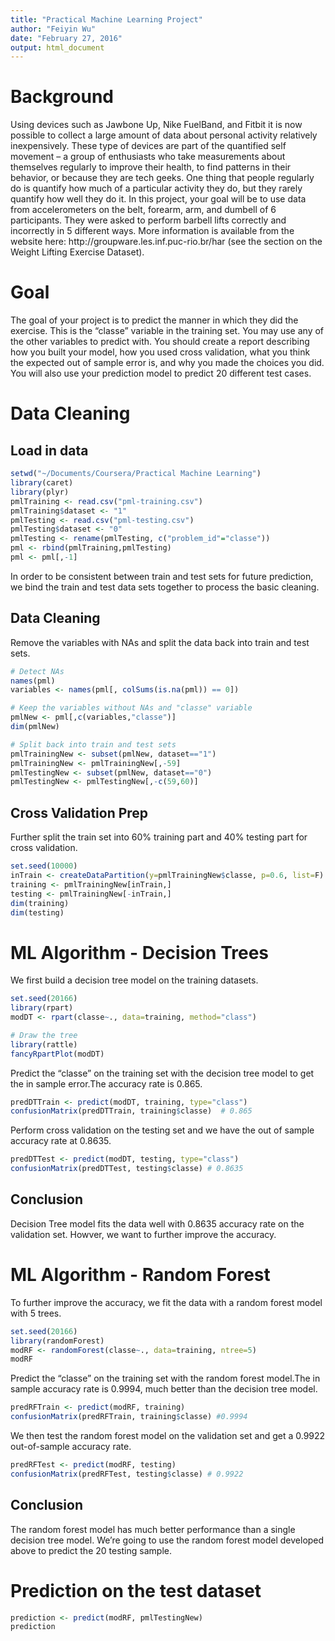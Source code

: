 ```yaml
---
title: "Practical Machine Learning Project"
author: "Feiyin Wu"
date: "February 27, 2016"
output: html_document
---
```

# Background

Using devices such as Jawbone Up, Nike FuelBand, and Fitbit it is now possible to collect a large amount of data about personal activity relatively inexpensively. These type of devices are part of the quantified self movement – a group of enthusiasts who take measurements about themselves regularly to improve their health, to find patterns in their behavior, or because they are tech geeks. One thing that people regularly do is quantify how much of a particular activity they do, but they rarely quantify how well they do it. In this project, your goal will be to use data from accelerometers on the belt, forearm, arm, and dumbell of 6 participants. They were asked to perform barbell lifts correctly and incorrectly in 5 different ways. More information is available from the website here: http://groupware.les.inf.puc-rio.br/har (see the section on the Weight Lifting Exercise Dataset).

# Goal

The goal of your project is to predict the manner in which they did the exercise. This is the "classe" variable in the training set. You may use any of the other variables to predict with. You should create a report describing how you built your model, how you used cross validation, what you think the expected out of sample error is, and why you made the choices you did. You will also use your prediction model to predict 20 different test cases.


# Data Cleaning
## Load in data
```r
setwd("~/Documents/Coursera/Practical Machine Learning")
library(caret)
library(plyr)
pmlTraining <- read.csv("pml-training.csv")
pmlTraining$dataset <- "1"
pmlTesting <- read.csv("pml-testing.csv")
pmlTesting$dataset <- "0"
pmlTesting <- rename(pmlTesting, c("problem_id"="classe"))
pml <- rbind(pmlTraining,pmlTesting)
pml <- pml[,-1]
```
In order to be consistent between train and test sets for future prediction, we bind the train and test data sets together to process the basic cleaning.


## Data Cleaning
Remove the variables with NAs and split the data back into train and test sets.
```r
# Detect NAs
names(pml)
variables <- names(pml[, colSums(is.na(pml)) == 0])

# Keep the variables without NAs and "classe" variable
pmlNew <- pml[,c(variables,"classe")]
dim(pmlNew)

# Split back into train and test sets
pmlTrainingNew <- subset(pmlNew, dataset=="1")
pmlTrainingNew <- pmlTrainingNew[,-59]
pmlTestingNew <- subset(pmlNew, dataset=="0")
pmlTestingNew <- pmlTestingNew[,-c(59,60)]
```

## Cross Validation Prep
Further split the train set into 60% training part and 40% testing part for cross validation.
```r
set.seed(10000)
inTrain <- createDataPartition(y=pmlTrainingNew$classe, p=0.6, list=F)
training <- pmlTrainingNew[inTrain,]
testing <- pmlTrainingNew[-inTrain,]
dim(training)
dim(testing)
```


# ML Algorithm - Decision Trees
We first build a decision tree model on the training datasets.
```r
set.seed(20166)
library(rpart)
modDT <- rpart(classe~., data=training, method="class")

# Draw the tree
library(rattle)
fancyRpartPlot(modDT)
```

Predict the "classe" on the training set with the decision tree model to get the in sample error.The accuracy rate is 0.865.
```r
predDTTrain <- predict(modDT, training, type="class")
confusionMatrix(predDTTrain, training$classe)  # 0.865
```

Perform cross validation on the testing set and we have the out of sample accuracy rate at 0.8635.
```r
predDTTest <- predict(modDT, testing, type="class")
confusionMatrix(predDTTest, testing$classe) # 0.8635
```
## Conclusion
Decision Tree model fits the data well with 0.8635 accuracy rate on the validation set. Howver, we want to further improve the accuracy.


# ML Algorithm - Random Forest
To further improve the accuracy, we fit the data with a random forest model with 5 trees.
```r
set.seed(20166)
library(randomForest)
modRF <- randomForest(classe~., data=training, ntree=5)
modRF
```

Predict the "classe" on the training set with the random forest model.The in sample accuracy rate is 0.9994, much better than the decision tree model.
```r
predRFTrain <- predict(modRF, training)
confusionMatrix(predRFTrain, training$classe) #0.9994
```

We then test the random forest model on the validation set and get a 0.9922 out-of-sample accuracy rate.
```r
predRFTest <- predict(modRF, testing)
confusionMatrix(predRFTest, testing$classe) # 0.9922
```

## Conclusion
The random forest model has much better performance than a single decision tree model. We're going to use the random forest model developed above to predict the 20 testing sample.


# Prediction on the test dataset
```r
prediction <- predict(modRF, pmlTestingNew)
prediction
```


